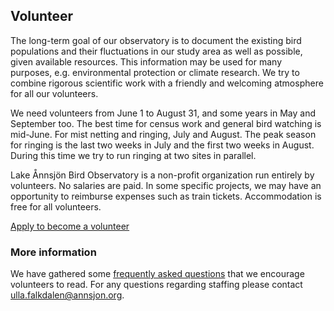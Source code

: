 ## Volunteer

The long-term goal of our observatory is to document the existing bird populations and their fluctuations in our study area as well as possible, given available resources. This information may be used for many purposes, e.g. environmental protection or climate research. We try to combine rigorous scientific work with a friendly and welcoming atmosphere for all our volunteers.

We need volunteers from June 1 to August 31, and some years in May and September too. The best time for census work and general bird watching is mid-June. For mist netting and ringing, July and August. The peak season for ringing is the last two weeks in July and the first two weeks in August. During this time we try to run ringing at two sites in parallel.

Lake Ånnsjön Bird Observatory is a non-profit organization run entirely by volunteers. No salaries are paid. In some specific projects, we may have an opportunity to reimburse expenses such as train tickets. Accommodation is free for all volunteers.

[Apply to become a volunteer](/volunteer/application)

### More information

We have gathered some [frequently asked questions](/volunteer/information) that we encourage volunteers to read. For any questions regarding staffing please contact ulla.falkdalen@annsjon.org.
